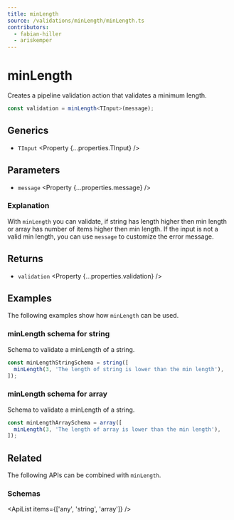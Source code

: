 ```yaml
---
title: minLength
source: /validations/minLength/minLength.ts
contributors:
  - fabian-hiller
  - ariskemper
---
```



# minLength

Creates a pipeline validation action that validates a minimum length.

```ts
const validation = minLength<TInput>(message);
```

## Generics

- `TInput` <Property {...properties.TInput} />

## Parameters

- `message` <Property {...properties.message} />

### Explanation

With `minLength` you can validate, if string has length higher then min length or array has number of items higher then min length. If the input is not a valid min length, you can use `message` to customize the error message.

## Returns

- `validation` <Property {...properties.validation} />

## Examples

The following examples show how `minLength` can be used.

### minLength schema for string

Schema to validate a minLength of a string.

```ts
const minLengthStringSchema = string([
  minLength(3, 'The length of string is lower than the min length'),
]);
```

### minLength schema for array

Schema to validate a minLength of a string.

```ts
const minLengthArraySchema = array([
  minLength(3, 'The length of array is lower than the min length'),
]);
```

## Related

The following APIs can be combined with `minLength`.

### Schemas

<ApiList items={['any', 'string', 'array']} />
